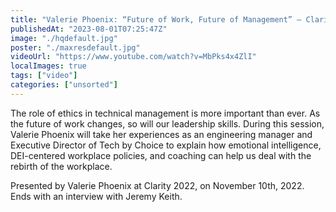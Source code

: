 ```yaml
---
title: "Valerie Phoenix: “Future of Work, Future of Management” — Clarity 2022"
publishedAt: "2023-08-01T07:25:47Z"
image: "./hqdefault.jpg"
poster: "./maxresdefault.jpg"
videoUrl: "https://www.youtube.com/watch?v=MbPks4x4ZlI"
localImages: true
tags: ["video"]
categories: ["unsorted"]
---
```


The role of ethics in technical management is more important than ever. As the future of work changes, so will our leadership skills. During this session, Valerie Phoenix will take her experiences as an engineering manager and Executive Director of Tech by Choice to explain how emotional intelligence, DEI-centered workplace policies, and coaching can help us deal with the rebirth of the workplace.

Presented by Valerie Phoenix at Clarity 2022, on November 10th, 2022. Ends with an interview with Jeremy Keith.
